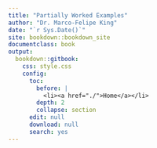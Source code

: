 ```yaml
---
title: "Partially Worked Examples"
author: "Dr. Marco-Felipe King"
date: "`r Sys.Date()`"
site: bookdown::bookdown_site
documentclass: book
output:
  bookdown::gitbook:
    css: style.css
    config:
      toc:
        before: |
          <li><a href="./">Home</a></li>
        depth: 2
        collapse: section
      edit: null
      download: null
      search: yes
---
```


